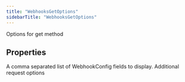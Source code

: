 ```yaml
---
title: "WebhooksGetOptions"
sidebarTitle: "WebhooksGetOptions"
---
```


Options for get method

## Properties

<ParamField name="webhookConfigfields" type="string[]">
A comma separated list of WebhookConfig fields to display.
</ParamField>





<ParamField name="requestOptions" type="[RequestOptions](/xdks/typescript/reference/interfaces/RequestOptions)">
Additional request options
</ParamField>



